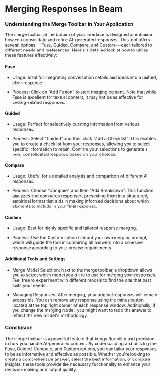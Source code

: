 Merging Responses In Beam
=========================

### Understanding the Merge Toolbar in Your Application

The merge toolbar at the bottom of your interface is designed to enhance how you consolidate and refine AI-generated responses. This tool offers several options---Fuse, Guided, Compare, and Custom---each tailored to different needs and preferences. Here's a detailed look at how to utilize these features effectively:

#### Fuse

-   Usage: Ideal for integrating conversation details and ideas into a unified, clear response.

-   Process: Click on "Add Fusion" to start merging content. Note that while Fuse is excellent for textual content, it may not be as effective for coding-related responses.

#### Guided

-   Usage: Perfect for selectively curating information from various responses.

-   Process: Select "Guided" and then click "Add a Checklist". This enables you to create a checklist from your responses, allowing you to select specific information to retain. Confirm your selections to generate a new, consolidated response based on your choices.

#### Compare

-   Usage: Useful for a detailed analysis and comparison of different AI responses.

-   Process: Choose "Compare" and then "Add Breakdown". This function analyzes and compares responses, presenting them in a structured, empirical format that aids in making informed decisions about which elements to include in your final response.

#### Custom

-   Usage: Best for highly specific and tailored response merging.

-   Process: Use the Custom option to input your own merging prompt, which will guide the tool in combining all answers into a cohesive response according to your precise requirements.

#### Additional Tools and Settings

-   Merge Model Selection: Next to the merge toolbar, a dropdown allows you to select which model you'd like to use for merging your responses. Feel free to experiment with different models to find the one that best suits your needs.

-   Managing Responses: After merging, your original responses will remain accessible. You can remove any response using the minus button located at the top right corner of each response window. Additionally, if you change the merging model, you might want to redo the answer to reflect the new model's methodology.

### Conclusion

The merge toolbar is a powerful feature that brings flexibility and precision to how you handle AI-generated content. By understanding and utilizing the Fuse, Guided, Compare, and Custom options, you can tailor your responses to be as informative and effective as possible. Whether you're looking to create a comprehensive answer, select the best information, or compare insights, these tools provide the necessary functionality to enhance your decision-making and output quality.
